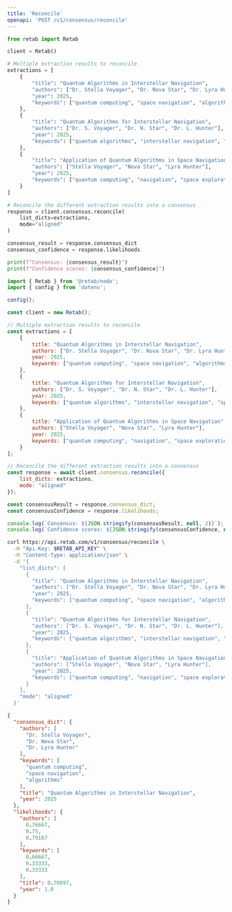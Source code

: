 ```yaml
---
title: 'Reconcile'
openapi: 'POST /v1/consensus/reconcile'
---
```




<RequestExample>

```python python
from retab import Retab

client = Retab()

# Multiple extraction results to reconcile
extractions = [
    {
        "title": "Quantum Algorithms in Interstellar Navigation",
        "authors": ["Dr. Stella Voyager", "Dr. Nova Star", "Dr. Lyra Hunter"],
        "year": 2025,
        "keywords": ["quantum computing", "space navigation", "algorithms"]
    },
    {
        "title": "Quantum Algorithms for Interstellar Navigation",
        "authors": ["Dr. S. Voyager", "Dr. N. Star", "Dr. L. Hunter"],
        "year": 2025,
        "keywords": ["quantum algorithms", "interstellar navigation", "space travel"]
    },
    {
        "title": "Application of Quantum Algorithms in Space Navigation",
        "authors": ["Stella Voyager", "Nova Star", "Lyra Hunter"],
        "year": 2025,
        "keywords": ["quantum computing", "navigation", "space exploration"]
    }
]

# Reconcile the different extraction results into a consensus
response = client.consensus.reconcile(
    list_dicts=extractions,
    mode="aligned"
)

consensus_result = response.consensus_dict
consensus_confidence = response.likelihoods

print(f"Consensus: {consensus_result}")
print(f"Confidence scores: {consensus_confidence}")
```

```javascript javascript
import { Retab } from '@retab/node';
import { config } from 'dotenv';

config();

const client = new Retab();

// Multiple extraction results to reconcile
const extractions = [
    {
        title: "Quantum Algorithms in Interstellar Navigation",
        authors: ["Dr. Stella Voyager", "Dr. Nova Star", "Dr. Lyra Hunter"],
        year: 2025,
        keywords: ["quantum computing", "space navigation", "algorithms"]
    },
    {
        title: "Quantum Algorithms for Interstellar Navigation",
        authors: ["Dr. S. Voyager", "Dr. N. Star", "Dr. L. Hunter"],
        year: 2025,
        keywords: ["quantum algorithms", "interstellar navigation", "space travel"]
    },
    {
        title: "Application of Quantum Algorithms in Space Navigation",
        authors: ["Stella Voyager", "Nova Star", "Lyra Hunter"],
        year: 2025,
        keywords: ["quantum computing", "navigation", "space exploration"]
    }
];

// Reconcile the different extraction results into a consensus
const response = await client.consensus.reconcile({
    list_dicts: extractions,
    mode: "aligned"
});

const consensusResult = response.consensus_dict;
const consensusConfidence = response.likelihoods;

console.log(`Consensus: ${JSON.stringify(consensusResult, null, 2)}`);
console.log(`Confidence scores: ${JSON.stringify(consensusConfidence, null, 2)}`);
```




```bash curl
curl https://api.retab.com/v1/consensus/reconcile \
  -H "Api-Key: $RETAB_API_KEY" \
  -H "Content-Type: application/json" \
  -d '{
    "list_dicts": [
      {
        "title": "Quantum Algorithms in Interstellar Navigation",
        "authors": ["Dr. Stella Voyager", "Dr. Nova Star", "Dr. Lyra Hunter"],
        "year": 2025,
        "keywords": ["quantum computing", "space navigation", "algorithms"]
      },
      {
        "title": "Quantum Algorithms for Interstellar Navigation",
        "authors": ["Dr. S. Voyager", "Dr. N. Star", "Dr. L. Hunter"],
        "year": 2025,
        "keywords": ["quantum algorithms", "interstellar navigation", "space travel"]
      },
      {
        "title": "Application of Quantum Algorithms in Space Navigation",
        "authors": ["Stella Voyager", "Nova Star", "Lyra Hunter"],
        "year": 2025,
        "keywords": ["quantum computing", "navigation", "space exploration"]
      }
    ],
    "mode": "aligned"
  }'
```

</RequestExample>


<ResponseExample>

```json 200
{
  "consensus_dict": {
    "authors": [
      "Dr. Stella Voyager",
      "Dr. Nova Star",
      "Dr. Lyra Hunter"
    ],
    "keywords": [
      "quantum computing",
      "space navigation",
      "algorithms"
    ],
    "title": "Quantum Algorithms in Interstellar Navigation",
    "year": 2025
  },
  "likelihoods": {
    "authors": [
      0.76667,
      0.75,
      0.79167
    ],
    "keywords": [
      0.66667,
      0.33333,
      0.33333
    ],
    "title": 0.70897,
    "year": 1.0
  }
}
```

</ResponseExample>

